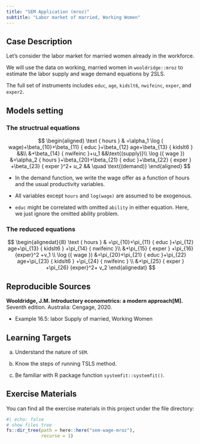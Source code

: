```yaml
---
title: "SEM Application (mroz)"
subtitle: "Labor market of married, Working Women"
---
```


## Case Description

Let's consider the labor market for married women already in the workforce.

We will use the data on working, married women in `wooldridge::mroz` to estimate the labor supply and wage demand equations 
by 2SLS. 

The full set of instruments includes `educ`, `age`, `kidslt6`, `nwifeinc`, `exper`, and `exper2`. 


## Models setting

### The structrual equations

$$
\begin{aligned}
\text { hours } & =\alpha_1 \log ( wage)+\beta_{10}+\beta_{11} { educ }+\beta_{12} age+\beta_{13}  { kidslt6 } &&\\
&+\beta_{14} { nwifeinc }+u_1  &&\text{(supply)}\\
 \log ({ wage }) &=\alpha_2 { hours }+\beta_{20}+\beta_{21} { educ }+\beta_{22} { exper }  +\beta_{23} { exper }^2+ u_2 && \quad \text{(demand)}
\end{aligned}
$$

- In the demand function, we write the wage offer as a function of hours and the usual productivity variables. 

- All variables except `hours` and `log(wage)` are assumed to be exogenous. 

- `educ` might be correlated with omitted `ability` in either equation. Here, we just ignore the omitted ability problem.

### The reduced equations

$$
\begin{alignedat}{8}
\text { hours } & =\pi_{10}+\pi_{11} { educ }+\pi_{12} age+\pi_{13}  { kidslt6 }  +\pi_{14} { nwifeinc }\\
&+\pi_{15} { exper }  +\pi_{16} {exper}^2 +v_1  \\
 \log ({ wage }) &=\pi_{20}+\pi_{21} { educ }+\pi_{22} age+\pi_{23}  { kidslt6 }  +\pi_{24} { nwifeinc } \\
 &+\pi_{25} { exper }  +\pi_{26} {exper}^2+ v_2
\end{alignedat}
$$

## Reproducible Sources

**Wooldridge, J.M. Introductory econometrics: a modern approach[M].** Seventh edition. Australia: Cengage, 2020.

- Example 16.5: labor Supply of married, Working Women

## Learning Targets

a. Understand the nature of `SEM`.

b. Know the steps of running TSLS method.

c. Be familiar with R package function `systemfit::systemfit()`.

## Exercise Materials 

You can find all the exercise materials in this project under the file directory:

```r
#| echo: false
# show files tree
fs::dir_tree(path = here::here("sem-wage-mroz"),
             recurse = 1)
```